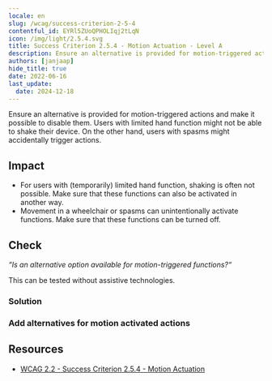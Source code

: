 ```yaml
---
locale: en
slug: /wcag/success-criterion-2-5-4
contentful_id: EYRl5ZUoQPHOLIqj2tLqN
icon: /img/light/2.5.4.svg
title: Success Criterion 2.5.4 - Motion Actuation - Level A
description: Ensure an alternative is provided for motion-triggered actions and make it possible to disable them. Users with limited hand function might not be able to shake their device. On the other hand, users with spasms might accidentally trigger actions.
authors: [janjaap]
hide_title: true
date: 2022-06-16
last_update:
  date: 2024-12-18
---
```


<Hero
  title="Motion Actuation"
  image="/img/light/2.5.4.svg"
  alt="WCAG 2.5.4 icon"
  prefix="Success Criterion 2.5.4"
  suffix="Level A"
/>

Ensure an alternative is provided for motion-triggered actions and make it possible to disable them. Users with limited hand function might not be able to shake their device. On the other hand, users with spasms might accidentally trigger actions.

## Impact

- For users with (temporarily) limited hand function, shaking is often not possible. Make sure that these functions can also be activated in another way.
- Movement in a wheelchair or spasms can unintentionally activate functions. Make sure that these functions can be turned off.

## Check

*“Is an alternative option available for motion-triggered functions?“*

This can be tested without assistive technologies.

### Solution

### Add alternatives for motion activated actions

<CodeSample id="input-motion" locale="en"/>

## Resources

- [WCAG 2.2 - Success Criterion 2.5.4 - Motion Actuation](https://www.w3.org/TR/WCAG22/#motion-actuation)
